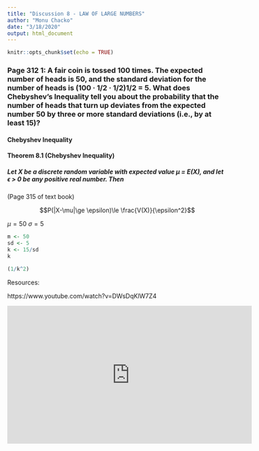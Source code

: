 ```yaml
---
title: "Discussion 8 - LAW OF LARGE NUMBERS"
author: "Monu Chacko"
date: "3/18/2020"
output: html_document
---
```


```r
knitr::opts_chunk$set(echo = TRUE)
```

### Page 312 1: A fair coin is tossed 100 times. The expected number of heads is 50, and the standard deviation for the number of heads is (100 · 1/2 · 1/2)1/2 = 5. What does Chebyshev’s Inequality tell you about the probability that the number of heads that turn up deviates from the expected number 50 by three or more standard deviations (i.e., by at least 15)?  


#### Chebyshev Inequality  


#### Theorem 8.1 (Chebyshev Inequality)  

##### Let X be a discrete random variable with expected value μ = E(X), and let $\epsilon$ > 0 be any positive real number. Then
(Page 315 of text book)

$$P(|X-\mu|\ge \epsilon)\le \frac{V(X)}{\epsilon^2}$$


$\mu=50$ $\sigma=5$


```r
m <- 50
sd <- 5
k <- 15/sd
k

(1/k^2)
```


Resources:

https://www.youtube.com/watch?v=DWsDqKlW7Z4

<iframe width="560" height="315" src="https://www.youtube.com/embed/DWsDqKlW7Z4" frameborder="0" allow="accelerometer; autoplay; encrypted-media; gyroscope; picture-in-picture" allowfullscreen></iframe>
